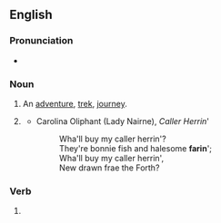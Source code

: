 ==English==

===Pronunciation===
* {{homophones|lang=en|fairing}}

===Noun===
{{en-noun}}

# An [[adventure]], [[trek]], [[journey]].
# {{lb|en|Scotland|obsolete}} {{alt form|fairing|lang=en}} {{qual|something edible; fare}}
#* Carolina Oliphant (Lady Nairne), ''Caller Herrin'''
#*: Wha'll buy my caller herrin'?<br>They're bonnie fish and halesome '''farin'''';<br>Wha'll buy my caller herrin',<br>New drawn frae the Forth?

===Verb===
{{head|en|present participle}}

# {{present participle of|fare|lang=en|nocat=1}}